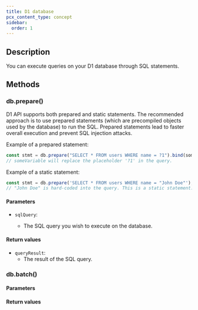 ```yaml
---
title: D1 database
pcx_content_type: concept
sidebar:
  order: 1
---
```



## Description

You can execute queries on your D1 database through SQL statements.

## Methods

### db.prepare()

D1 API supports both prepared and static statements. The recommended approach is to use prepared statements (which are precompiled objects used by the database) to run the SQL. Prepared statements lead to faster overall execution and prevent SQL injection attacks.

Example of a prepared statement:

```js
const stmt = db.prepare("SELECT * FROM users WHERE name = ?1").bind(someVariable);
// someVariable will replace the placeholder '?1' in the query.
```

Example of a static statement:

```js
const stmt = db.prepare('SELECT * FROM users WHERE name = "John Doe"');
// "John Doe" is hard-coded into the query. This is a static statement.
```

#### Parameters

- <code>sqlQuery</code>: <Type text="String"/> <MetaInfo text="Required"/>
  - The SQL query you wish to execute on the database.

#### Return values

- <code>queryResult</code>:
  - The result of the SQL query.

### db.batch()



#### Parameters

#### Return values

